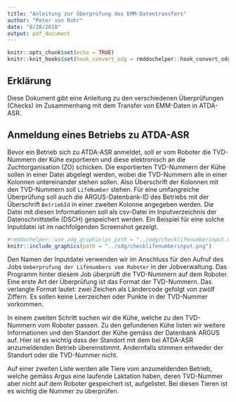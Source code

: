 ```yaml
---
title: "Anleitung zur Überprüfung des EMM-Datentransfers"
author: "Peter von Rohr"
date: "8/28/2018"
output: pdf_document
---
```


```r
knitr::opts_chunk$set(echo = TRUE)
knitr::knit_hooks$set(hook_convert_odg = rmddochelper::hook_convert_odg)
```

## Erklärung
Diese Dokument gibt eine Anleitung zu den verschiedenen Überprüfungen (Checks) im Zusammenhang mit dem Transfer von EMM-Daten in ATDA-ASR.


## Anmeldung eines Betriebs zu ATDA-ASR
Bevor ein Betrieb sich zu ATDA-ASR anmeldet, soll er vom Roboter die TVD-Nummern der Kühe exportieren und diese elektronisch an die Zuchtorganisation (ZO) schicken. Die exportierten TVD-Nummern der Kühe sollen in einer Datei abgelegt werden, wobei die TVD-Nummern alle in einer Kolonnen untereinander stehen sollen. Also Überschrift der Kolonnen mit den TVD-Nummern soll `LifeNumber` stehen. Für eine umfangreiche Überprüfung soll auch die ARGUS-Datenbank-ID des Betriebs mit der Überschrift `BetriebId` in einer zweiten Kolonne angegeben werden. Die Datei mit diesen Informationen soll als csv-Datei im Inputverzeichnis der Datenschnittstelle (DSCH) gespeichert werden. Ein Beispiel für eine solche Inputdatei ist im nachfolgenden Screenshot gezeigt.

```r
#rmddochelper::use_odg_graphic(ps_path = "../odg/checklifenumberinput.odg")
knitr::include_graphics(path = "../odg/checklifenumberinput.png")
```
  
Den Namen der Inputdatei verwenden wir im Anschluss für den Aufruf des Jobs `Ueberprufung der Lifenumbers vom Roboter` in der Jobverwaltung. Das Programm hinter diesem Job überprüft die TVD-Nummern auf dem Roboter. Eine erste Art der Überprüfung ist das Format der TVD-Nummern. Das verlangte Format lautet: zwei Zeichen als Ländercode gefolgt von zwölf Ziffern. Es sollen keine Leerzeichen oder Punkte in der TVD-Nummer vorkommen. 

In einem zweiten Schritt suchen wir die Kühe, welche zu den TVD-Nummern vom Roboter passen. Zu den gefundenen Kühe listen wir weitere Informationen und den Standort der Kühe gemäss der Datenbank ARGUS auf. Hier ist es wichtig dass der Standort mit dem bei ATDA-ASR anzumeldenden Betrieb übereinstimmt. Andernfalls stimmen entweder der Standort oder die TVD-Nummer nicht. 

Auf einer zweiten Liste werden alle Tiere vom anzumeldenden Betrieb, welche gemäss Argus eine laufende Laktation haben, deren TVD-Nummer aber nicht auf dem Roboter gespeichert ist, aufgelistet. Bei diesen Tieren ist es wichtig die Nummer zu überprüfen. 

